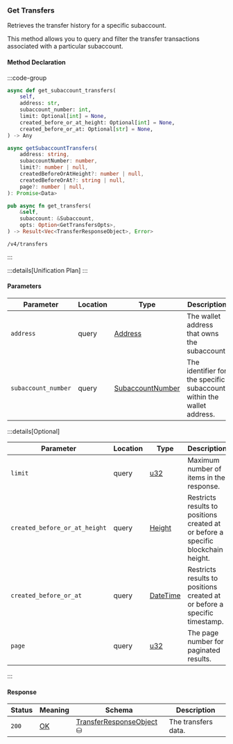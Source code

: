 ### Get Transfers

Retrieves the transfer history for a specific subaccount.

This method allows you to query and filter the transfer transactions associated with a particular subaccount.

#### Method Declaration

:::code-group

```python [Python]
async def get_subaccount_transfers(
    self,
    address: str,
    subaccount_number: int,
    limit: Optional[int] = None,
    created_before_or_at_height: Optional[int] = None,
    created_before_or_at: Optional[str] = None,
) -> Any
```

```typescript [TypeScript]
async getSubaccountTransfers(
    address: string,
    subaccountNumber: number,
    limit?: number | null,
    createdBeforeOrAtHeight?: number | null,
    createdBeforeOrAt?: string | null,
    page?: number | null,
): Promise<Data>
```

```rust [Rust]
pub async fn get_transfers(
    &self,
    subaccount: &Subaccount,
    opts: Option<GetTransfersOpts>,
) -> Result<Vec<TransferResponseObject>, Error>
```

```url [API]
/v4/transfers
```

:::

:::details[Unification Plan]
:::

#### Parameters

| Parameter           | Location | Type               | Description                                                           |
| ------------------- | -------- | ------------------ | --------------------------------------------------------------------- |
| `address`           | query    | [Address]          | The wallet address that owns the subaccount.                          |
| `subaccount_number` | query    | [SubaccountNumber] | The identifier for the specific subaccount within the wallet address. |

:::details[Optional]

| Parameter                     | Location | Type                      | Description                                                                        |
| ----------------------------- | -------- | ------------------------- | ---------------------------------------------------------------------------------- |
| `limit`                       | query    | [u32]                     | Maximum number of items in the response.                                           |
| `created_before_or_at_height` | query    | [Height]                  | Restricts results to positions created at or before a specific blockchain height.  |
| `created_before_or_at`        | query    | [DateTime]                | Restricts results to positions created at or before a specific timestamp.          |
| `page`                        | query    | [u32]                     | The page number for paginated results.                                             |

:::

#### Response

| Status | Meaning     | Schema                     | Description         |
| ------ | ----------- | -------------------------- | ------------------- |
| `200`  | [OK]        | [TransferResponseObject] ⛁ | The transfers data. |

[Address]: /types/address
[SubaccountNumber]: /types/subaccount_number
[OK]: /types/OK
[TransferResponseObject]: /types/transfer_response_object
[u32]: /types/u32
[Height]: /types/height
[DateTime]: /types/date_time
